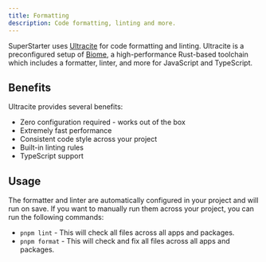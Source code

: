 ```yaml
---
title: Formatting
description: Code formatting, linting and more.
---
```


SuperStarter uses [Ultracite](https://ultracite.dev) for code formatting and linting. Ultracite is a preconfigured setup of [Biome](https://biomejs.dev), a high-performance Rust-based toolchain which includes a formatter, linter, and more for JavaScript and TypeScript.

## Benefits

Ultracite provides several benefits:

- <Icon icon="check" iconType="solid" /> Zero configuration required - works out of the box
- <Icon icon="check" iconType="solid" /> Extremely fast performance
- <Icon icon="check" iconType="solid" /> Consistent code style across your project
- <Icon icon="check" iconType="solid" /> Built-in linting rules
- <Icon icon="check" iconType="solid" /> TypeScript support

## Usage

The formatter and linter are automatically configured in your project and will run on save. If you want to manually run them across your project, you can run the following commands:

- `pnpm lint` - This will check all files across all apps and packages.
- `pnpm format` - This will check and fix all files across all apps and packages.
